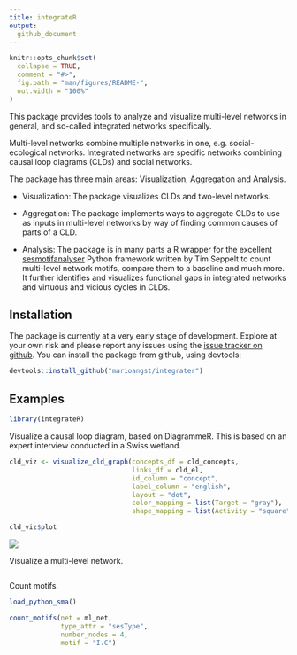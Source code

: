 ```yaml
---
title: integrateR
output: 
  github_document
---
```


<!-- README.md is generated from README.Rmd. Please edit that file -->

```r
knitr::opts_chunk$set(
  collapse = TRUE,
  comment = "#>",
  fig.path = "man/figures/README-",
  out.width = "100%"
)
```

<!-- Thanks for this: https://r-pkgs.org/ -->

<!-- Must make a hex sticker at some point: https://cran.r-project.org/web/packages/hexSticker/readme/README.html -->

<!-- For packages that depend on python stuff, useful updates here: -->
<!-- https://blog.rstudio.com/2019/12/20/reticulate-1-14/ -->

<!-- "To that end, we’ve made the following changes. If the user has not explicitly instructed reticulate to use a pre-existing Python environment, then: -->
<!-- 1) reticulate will prompt the user to download and install Miniconda; -->
<!-- 2) reticulate will prepare a default r-reticulate Conda environment, using (currently) Python 3.6 and NumPy; -->
<!-- 3) When Python is initialized, reticulate will query any loaded R packages for their Python dependencies, and install those dependencies into the aforementioned r-reticulate Conda environment." -->

<!-- badges: start -->
<!-- badges: end -->

This package provides tools to analyze and visualize multi-level networks in general, and so-called integrated networks specifically.

Multi-level networks combine multiple networks in one, e.g. social-ecological networks.
Integrated networks are specific networks combining causal loop diagrams (CLDs) and social networks.

The package has three main areas: Visualization, Aggregation and Analysis.

  - Visualization: The package visualizes CLDs and two-level networks.
  
  - Aggregation: The package implements ways to aggregate CLDs to use as inputs in multi-level networks by way of finding common causes of parts of a CLD.
  
  - Analysis: The package is in many parts a R wrapper for the excellent [sesmotifanalyser](https://gitlab.com/t.seppelt/sesmotifanalyser) Python framework written by Tim Seppelt to count multi-level network motifs, compare them to a baseline and much more. It further identifies and visualizes functional gaps in integrated networks and virtuous and vicious cycles in CLDs.


## Installation

The package is currently at a very early stage of development. Explore at your own risk and please report any issues using the [issue tracker on github](https://github.com/marioangst/integrateR/issues). You can install the package from github, using devtools:

```r
devtools::install_github("marioangst/integrater")
```


## Examples


```r
library(integrateR)
```

Visualize a causal loop diagram, based on DiagrammeR. This is based on an expert interview conducted in a Swiss wetland.

```r
cld_viz <- visualize_cld_graph(concepts_df = cld_concepts, 
                               links_df = cld_el, 
                               id_column = "concept", 
                               label_column = "english",
                               layout = "dot",
                               color_mapping = list(Target = "gray"), 
                               shape_mapping = list(Activity = "square"))

cld_viz$plot
```

<img src="man/figures/cld_example.svg">

Visualize a multi-level network.

```r

```

Count motifs.

```r
load_python_sma()
```


```r
count_motifs(net = ml_net,
             type_attr = "sesType",
             number_nodes = 4,
             motif = "I.C")
```


